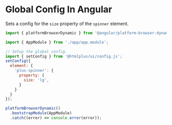 # Global Config In Angular

Sets a config for the `size` property of the `spinner` element.

```js
import { platformBrowserDynamic } from '@angular/platform-browser-dynamic';

import { AppModule } from './app/app.module';

// Setup the global config.
import { setConfig } from '@htmlplus/ui/config.js';
setConfig({
  element: {
    'plus-spinner': {
      property: {
        size: 'lg',
      }
    }
  }
});

platformBrowserDynamic()
  .bootstrapModule(AppModule)
  .catch((error) => console.error(error));
```
